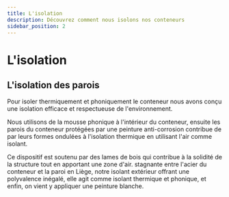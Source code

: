 ```yaml
---
title: L'isolation
description: Découvrez comment nous isolons nos conteneurs
sidebar_position: 2
---
```




# L'isolation

## L'isolation des parois

<ReactPlayer 
    muted={true}
    playing={true}
	playsinline={true}
    loop={true}
    width='100%'
    url='/img/gif-isolation-low.mp4'/>

Pour isoler thermiquement et phoniquement le conteneur nous avons conçu une isolation efficace et respectueuse de l'environnement.

Nous utilisons de la mousse phonique à l'intérieur du conteneur, ensuite les parois du conteneur protégées par une peinture anti-corrosion contribue de par leurs formes ondulées à l'isolation thermique en utilisant l'air comme isolant.

Ce dispositif est soutenu par des lames de bois qui contribue à la solidité de la structure tout en apportant une zone d'air.
stagnante entre l'acier du conteneur et la paroi en Liège, notre isolant extérieur offrant une polyvalence inégalé, elle agit comme isolant thermique et phonique, et enfin, on vient y appliquer une peinture blanche.